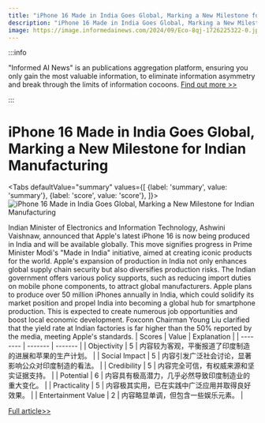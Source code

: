 ```yaml
---
title: "iPhone 16 Made in India Goes Global, Marking a New Milestone for Indian Manufacturing"
description: "iPhone 16 Made in India Goes Global, Marking a New Milestone for Indian Manufacturing"
image: https://image.informedainews.com/2024/09/Eco-8qj-1726225322-0.jpg
---
```



:::info

"Informed AI News" is an publications aggregation platform, ensuring you only gain the most valuable information, to eliminate information asymmetry and break through the limits of information cocoons.  [Find out more >>](/)

:::

# iPhone 16 Made in India Goes Global, Marking a New Milestone for Indian Manufacturing


<Tabs
	defaultValue="summary"
	values={[
	{label: 'summary', value: 'summary'},
	{label: 'score', value: 'score'},
]}>
<TabItem value="summary">
<img
  src="https://image.informedainews.com/2024/09/Eco-8qj-1726225322-0.jpg"
  alt="iPhone 16 Made in India Goes Global, Marking a New Milestone for Indian Manufacturing"
/>



Indian Minister of Electronics and Information Technology, Ashwini Vaishnaw, announced that Apple's latest iPhone 16 is now being produced in India and will be available globally. This move signifies progress in Prime Minister Modi's "Made in India" initiative, aimed at creating iconic products for the world. Apple's expansion of production in India not only enhances global supply chain security but also diversifies production risks. The Indian government offers various policy supports, such as reducing import duties on mobile phone components, to attract global manufacturers. Apple plans to produce over 50 million iPhones annually in India, which could solidify its market position and propel India into becoming a global hub for smartphone production. This is expected to create numerous job opportunities and boost local economic development. Foxconn Chairman Young Liu clarified that the yield rate at Indian factories is far higher than the 50% reported by the media, meeting Apple's standards.
</TabItem>
<TabItem value="score">
	| Scores     | Value   | Explanation |
	| -------- | ------- | ------- |
	| Objectivity  | 5    | 内容较为客观，平衡报道了印度制造的进展和苹果的生产计划。    |
	| Social Impact | 5     | 内容引发广泛社会讨论，显著影响公众对印度制造的看法。    |
	| Credibility    | 5    | 内容完全可信，有权威来源和坚实证据支持。    |
	| Potential    | 6    | 内容具有极高潜力，几乎必然导致印度制造业的重大变化。    |
	| Practicality    | 5    | 内容极其实用，已在实践中广泛应用并取得良好效果。    |
	| Entertainment Value    | 2    | 内容略显单调，但包含一些娱乐元素。    |
</TabItem>
</Tabs>

[Full article>>](https://www.cnbeta.com.tw/articles/tech/1445527.htm)
